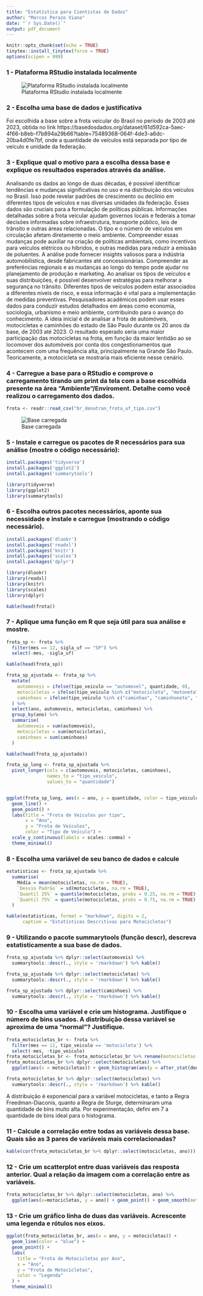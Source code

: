 ```yaml
---
title: "Estatística para Cientistas de Dados"
author: "Marcos Perazo Viana"
date: "`r Sys.Date()`"
output: pdf_document
---
```




```r
knitr::opts_chunk$set(echo = TRUE)
tinytex::install_tinytex(force = TRUE)
options(scipen = 999)
```

### 1 - Plataforma RStudio instalada localmente
![Plataforma RStudio instalada localmente](Acesso_RStudio.png)

### 2 - Escolha uma base de dados e justificativa
Foi escolhida a base sobre a frota veicular do Brasil no período de 2003 até 2023, obtida no link https://basedosdados.org/dataset/61d592ca-5aec-4f66-b8eb-f7b894a29b66?table=75489368-064f-4de3-a6dc-20ba4d0fe7bf, onde a quantidade de veículos está separada por tipo de veículo e unidade da federação.

### 3 - Explique qual o motivo para a escolha dessa base e explique os resultados esperados através da análise.

Analisando os dados ao longo de duas décadas, é possível identificar tendências e mudanças significativas no uso e na distribuição dos veículos no Brasil. Isso pode revelar padrões de crescimento ou declínio em diferentes tipos de veículos e nas diversas unidades da federação.
Esses dados são cruciais para a formulação de políticas públicas. Informações detalhadas sobre a frota veicular ajudam governos locais e federais a tomar decisões informadas sobre infraestrutura, transporte público, leis de trânsito e outras áreas relacionadas.
O tipo e o número de veículos em circulação afetam diretamente o meio ambiente. Compreender essas mudanças pode auxiliar na criação de políticas ambientais, como incentivos para veículos elétricos ou híbridos, e outras medidas para reduzir a emissão de poluentes.
A análise pode fornecer insights valiosos para a indústria automobilística, desde fabricantes até concessionárias. Compreender as preferências regionais e as mudanças ao longo do tempo pode ajudar no planejamento de produção e marketing.
Ao analisar os tipos de veículos e suas distribuições, é possível desenvolver estratégias para melhorar a segurança no trânsito. Diferentes tipos de veículos podem estar associados a diferentes níveis de risco, e essa informação é vital para a implementação de medidas preventivas.
Pesquisadores acadêmicos podem usar esses dados para conduzir estudos detalhados em áreas como economia, sociologia, urbanismo e meio ambiente, contribuindo para o avanço do conhecimento.
A ideia inicial é de analisar a frota de automóveis, motocicletas e caminhões do estado de São Paulo durante os 20 anos da base, de 2003 até 2023. O resultado esperado seria uma maior participação das motocicletas na frota, em função da maior lentidão ao se locomover dos automóveis por conta dos congestionamentos que acontecem com uma frequência alta, principalmente na Grande São Paulo. Teoricamente, a motocicleta se mostraria mais eficiente nesse cenário.

### 4 - Carregue a base para o RStudio e comprove o carregamento tirando um print da tela com a base escolhida presente na área "Ambiente"/Enviroment. Detalhe como você realizou o carregamento dos dados.

```r
frota <- readr::read_csv("br_denatran_frota_uf_tipo.csv")
```

![Base carregada](Base_carregada.png)

### 5 - Instale e carregue os pacotes de R necessários para sua análise (mostre o código necessário):

```r
install.packages('tidyverse')
install.packages('ggplot2')
install.packages('summarytools')
```

```r
library(tidyverse)
library(ggplot2)
library(summarytools)
```

### 6 - Escolha outros pacotes necessários, aponte sua necessidade e instale e carregue (mostrando o código necessário).

```r
install.packages('dlookr')
install.packages('readxl')
install.packages('knitr')
install.packages('scales')
install.packages('dplyr')
```

```r
library(dlookr)
library(readxl)
library(knitr)
library(scales)
library(dplyr)
```

```r
kable(head(frota))
```

### 7 - Aplique uma função em R que seja útil para sua análise e mostre.

```r
frota_sp <- frota %>%
  filter(mes == 12, sigla_uf == "SP") %>%
  select(-mes, -sigla_uf)
```

```r
kable(head(frota_sp))
```

```r
frota_sp_ajustada <- frota_sp %>%
  mutate(
    automoveis = ifelse(tipo_veiculo == "automovel", quantidade, 0),
    motocicletas = ifelse(tipo_veiculo %in% c("motocicleta", "motoneta"), quantidade, 0),
    caminhoes = ifelse(tipo_veiculo %in% c("caminhao", "caminhonete", "caminhoneta"), quantidade, 0)
  ) %>%
  select(ano, automoveis, motocicletas, caminhoes) %>%
  group_by(ano) %>%
  summarise(
    automoveis = sum(automoveis),
    motocicletas = sum(motocicletas),
    caminhoes = sum(caminhoes)
  )
```

```r
kable(head(frota_sp_ajustada))
```

```r
frota_sp_long <- frota_sp_ajustada %>%
  pivot_longer(cols = c(automoveis, motocicletas, caminhoes), 
               names_to = "tipo_veiculo", 
               values_to = "quantidade")


ggplot(frota_sp_long, aes(x = ano, y = quantidade, color = tipo_veiculo)) +
  geom_line() +
  geom_point() +
  labs(title = "Frota de Veículos por tipo",
       x = "Ano",
       y = "Frota de Veículos",
       color = "Tipo de Veículo") +
  scale_y_continuous(labels = scales::comma) +
  theme_minimal()
```

### 8 - Escolha uma variável de seu banco de dados e calcule

```r
estatisticas <- frota_sp_ajustada %>%
  summarise(
    Média = mean(motocicletas, na.rm = TRUE),
    `Desvio Padrão` = sd(motocicletas, na.rm = TRUE),
    `Quantil 25%` = quantile(motocicletas, probs = 0.25, na.rm = TRUE),
    `Quantil 75%` = quantile(motocicletas, probs = 0.75, na.rm = TRUE)
  )

kable(estatisticas, format = "markdown", digits = 2, 
      caption = "Estatísticas Descritivas para Motocicletas")
```

### 9 - Utilizando o pacote summarytools (função descr), descreva estatisticamente a sua base de dados.

```r
frota_sp_ajustada %>% dplyr::select(automoveis) %>% 
  summarytools::descr(., style = 'rmarkdown') %>% kable()
```

```r
frota_sp_ajustada %>% dplyr::select(motocicletas) %>% 
  summarytools::descr(., style = 'rmarkdown') %>% kable()
```

```r
frota_sp_ajustada %>% dplyr::select(caminhoes) %>% 
  summarytools::descr(., style = 'rmarkdown') %>% kable()
```

### 10 - Escolha uma variável e crie um histograma. Justifique o número de bins usados. A distribuição dessa variável se aproxima de uma "normal"? Justifique.

```r
frota_motocicletas_br <- frota %>%
  filter(mes == 12, tipo_veiculo == 'motocicleta') %>%
  select(-mes, -tipo_veiculo)
frota_motocicletas_br <- frota_motocicletas_br %>% rename(motocicletas = quantidade)
frota_motocicletas_br %>% dplyr::select(motocicletas) %>% 
  ggplot(aes(x = motocicletas)) + geom_histogram(aes(y = after_stat(density)), bins = 7)
```

```r
frota_motocicletas_br %>% dplyr::select(motocicletas) %>% 
  summarytools::descr(., style = 'rmarkdown') %>% kable()
```

A distribuição é exponencial para a variável motocicletas, e tanto a Regra Freedman-Diaconis, quanto a Regra de Sturge, determinaram uma quantidade de bins muito alta. Por experimentação, defini em 7 a quantidade de bins ideal para o histograma.

### 11 - Calcule a correlação entre todas as variáveis dessa base. Quais são as 3 pares de variáveis mais correlacionadas?

```r
kable(cor(frota_motocicletas_br %>% dplyr::select(motocicletas, ano)))
```

### 12 - Crie um scatterplot entre duas variáveis das resposta anterior. Qual a relação da imagem com a correlação entre as variáveis.

```r
frota_motocicletas_br %>% dplyr::select(motocicletas, ano) %>% 
  ggplot(aes(x=motocicletas, y = ano)) + geom_point() + geom_smooth(method = "lm", se = FALSE) + theme_classic()
```

### 13 - Crie um gráfico linha de duas das variáveis. Acrescente uma legenda e rótulos nos eixos.

```r
ggplot(frota_motocicletas_br, aes(x = ano, y = motocicletas)) +
  geom_line(color = "blue") +
  geom_point() +
  labs(
    title = "Frota de Motocicletas por Ano",
    x = "Ano",
    y = "Frota de Motocicletas",
    color = "Legenda"
  ) +
  theme_minimal()
```




